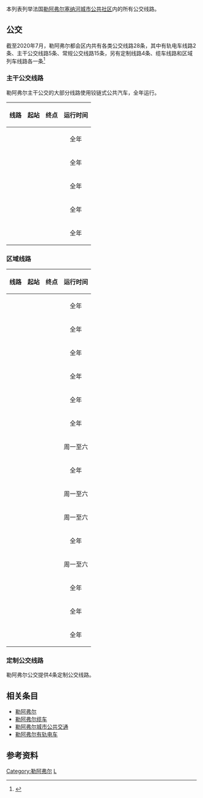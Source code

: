 {{NoteTA
|G1=Popes
}}
{{Main|勒阿弗尔城市公共交通}}
本列表列举法国[[勒阿弗尔塞纳河城市公共社区|勒阿弗尔塞纳河城市公共社区]]内的所有公交线路。

==公交==

截至2020年7月，勒阿弗尔都会区内共有各类公交线路28条，其中有轨电车线路2条、主干公交线路5条、常规公交线路15条，另有定制线路4条、缆车线路和区域列车线路各一条<ref>{{Cite web|url=https://www.transports-lia.fr/fr/plans-du-reseau/34|title=Télécharger les fiches horaires et plans|accessdate=2020-07-17|author=transports-lia.fr|language=fr|publisher=transports-lia.fr|archive-date=2020-05-04|archive-url=https://web.archive.org/web/20200504232215/https://www.transports-lia.fr/fr/plans-du-reseau/34|dead-url=no}}</ref>

===主干公交线路===

勒阿弗尔主干公交的大部分线路使用铰链式公共汽车，全年运行。

{| class="wikitable sortable" style="font-size:smaller"
|-
! 线路 !! 起站 !! 终点 !! 运行时间
|-
|align="center" |{{法国交通标志/勒阿弗尔|1}}  ||align="center"|{{Arret|STE-ADRESSE - La Hève|'''[[圣阿德雷斯|圣阿德雷斯]]'''-拉埃沃}} ||align="center"| {{Arret|MONTIVILLIERS - Gare|'''[[蒙蒂维利耶|蒙蒂维利耶]]'''-[[蒙蒂维利耶站|火车站]]}} ||align="center"| 全年
|-
|align="center" |{{法国交通标志/勒阿弗尔|c2}}  ||align="center"|{{Arret|LE HAVRE - Grand Quai|'''[[勒阿弗尔|勒阿弗尔]]'''-大台}} ||align="center"| {{Arret|HARFLEUR - Place d'Armes|'''[[阿夫勒尔|阿夫勒尔]]'''-军火广场}} ||align="center"| 全年
|-
|align="center" |{{法国交通标志/勒阿弗尔|3}}  ||align="center"|{{Arret|LE HAVRE - Hôpital Estuaire|'''[[勒阿弗尔|勒阿弗尔]]'''-河口医院}} ||align="center"| {{Arret|LE HAVRE - Graville|'''[[勒阿弗尔|勒阿弗尔]]'''-格拉维尔}} ||align="center"| 全年
|-
|align="center" |{{法国交通标志/勒阿弗尔|4}}  ||align="center"|{{Arret|LE HAVRE - Hôpital Estuaire|'''[[勒阿弗尔|勒阿弗尔]]'''-河口医院}} ||align="center"| {{Arret|LE HAVRE - Gares|'''[[勒阿弗尔|勒阿弗尔]]'''-[[勒阿弗尔站|火车站]]}} ||align="center"| 全年
|-
|align="center" |{{法国交通标志/勒阿弗尔|22}}  ||align="center"|{{Arret|GONFREVILLE-L’ORCHER - Parc de l'Estuaire|'''[[贡夫勒韦尔洛尔谢|贡夫勒韦尔洛尔谢]]'''-河口公园}} ||align="center"| {{Arret|LE HAVRE - Gares|'''[[勒阿弗尔|勒阿弗尔]]'''-[[勒阿弗尔站|火车站]]}} ||align="center"| 全年
|}

===区域线路===

{| class="wikitable sortable" style="font-size:smaller"
|-
! 线路 !! 起站 !! 终点 !! 运行时间
|-
|align="center" |{{法国交通标志/勒阿弗尔|5}}  ||align="center"|{{Arret|STE-ADRESSE - Ignauval|'''[[圣阿德雷斯|圣阿德雷斯]]'''-伊尼欧瓦勒}} ||align="center"| {{Arret|LE HAVRE - Graville|'''[[勒阿弗尔|勒阿弗尔]]'''-格拉维尔}} ||align="center"| 全年
|-
|align="center" |{{法国交通标志/勒阿弗尔|6}}  ||align="center"|{{Arret|LE HAVRE - O. Niemeyer|'''[[勒阿弗尔|勒阿弗尔]]'''-尼美耶尔}} ||align="center"| {{Arret|LE HAVRE - Place Jenner|'''[[勒阿弗尔|勒阿弗尔]]'''-热内尔广场}} ||align="center"| 全年
|-
|align="center" |{{法国交通标志/勒阿弗尔|7}}  ||align="center"|{{Arret|LE HAVRE - MuMa|'''[[勒阿弗尔|勒阿弗尔]]'''-马尔罗博物馆}} ||align="center"| {{Arret|LE HAVRE - Caucriauville|'''[[勒阿弗尔|勒阿弗尔]]'''-科克里尤维尔}} ||align="center"| 全年
|-
|align="center" |{{法国交通标志/勒阿弗尔|8}}  ||align="center"|{{Arret|LE HAVRE - Gares|'''[[勒阿弗尔|勒阿弗尔]]'''-[[勒阿弗尔站|火车站]]}} ||align="center"| {{Arret|LE HAVRE - Soquence|'''[[勒阿弗尔|勒阿弗尔]]'''-索康斯}} ||align="center"| 全年
|-
|align="center" |{{法国交通标志/勒阿弗尔|9}}  ||align="center"|{{Arret|LE HAVRE - Gares|'''[[勒阿弗尔|勒阿弗尔]]'''-[[勒阿弗尔站|火车站]]}}||align="center"| {{Arret|MONTIVILLIERS - Gare|'''[[蒙蒂维利耶|蒙蒂维利耶]]'''-[[蒙蒂维利耶站|火车站]]}}   ||align="center"| 全年
|-
|align="center" |{{法国交通标志/勒阿弗尔|10}}  ||align="center"|{{Arret|GONFREVILLE-L’ORCHER - Parc de l'Estuaire|'''[[贡夫勒韦尔洛尔谢|贡夫勒韦尔洛尔谢]]'''-河口公园}} ||align="center"| {{Arret|MONTIVILLIERS - Gare|'''[[蒙蒂维利耶|蒙蒂维利耶]]'''-[[蒙蒂维利耶站|火车站]]}}   ||align="center"| 全年
|-
|align="center" |{{法国交通标志/勒阿弗尔|11}}  ||align="center"|{{Arret|EPOUVILLE - G. Brassens|'''[[埃普维尔|埃普维尔]]'''-乔治·布拉桑斯}}||align="center"| {{Arret|MONTIVILLIERS - Gare|'''[[蒙蒂维利耶|蒙蒂维利耶]]'''-[[蒙蒂维利耶站|火车站]]}}   ||align="center"| 周一至六
|-
|align="center" |{{法国交通标志/勒阿弗尔|12}}  ||align="center"|{{Arret|GAINNEVILLE|'''[[盖讷维尔|盖讷维尔]]'''}}||align="center"| {{Arret|MONTIVILLIERS - Hôpital J. Monod|'''[[蒙蒂维利耶|蒙蒂维利耶]]'''-莫诺中心医院}}   ||align="center"| 全年
|-
|align="center" |{{法国交通标志/勒阿弗尔|13}}  ||align="center"|{{Arret|OCTEVILLE-SUR-MER - Littoral|'''[[滨海奥克特维尔|滨海奥克特维尔]]'''-海滩斯}}||align="center"| {{Arret|MONTIVILLIERS - Gare|'''[[蒙蒂维利耶|蒙蒂维利耶]]'''-[[蒙蒂维利耶站|火车站]]}}   ||align="center"| 周一至六
|-
|align="center" |{{法国交通标志/勒阿弗尔|14}}  ||align="center"|{{Arret|ST-MARTIN-DU-MANOIR - J. Paillette|'''[[圣马丁迪马努瓦|圣马丁迪马努瓦]]'''-帕耶特}}||align="center"| {{Arret|MONTIVILLIERS - Gare|'''[[蒙蒂维利耶|蒙蒂维利耶]]'''-[[蒙蒂维利耶站|火车站]]}}   ||align="center"| 周一至六
|-
|align="center" |{{法国交通标志/勒阿弗尔|15}}  ||align="center"|{{Arret|GONFREVILLE-L’ORCHER - Port 4599 Total Raffinage|'''[[贡夫勒韦尔洛尔谢|贡夫勒韦尔洛尔谢]]'''-道达尔炼油厂-4599号港}} ||align="center"| {{Arret|LE HAVRE - Gares|'''[[勒阿弗尔|勒阿弗尔]]'''-[[勒阿弗尔站|火车站]]}} ||align="center"| 全年
|-
|align="center" |{{法国交通标志/勒阿弗尔|16}}  ||align="center"|{{Arret|LE HAVRE - Dollemard|'''[[勒阿弗尔|勒阿弗尔]]'''-多勒马尔}} ||align="center"| {{Arret|LE HAVRE - Mont-Gaillard|'''[[勒阿弗尔|勒阿弗尔]]'''-蒙加亚尔}} ||align="center"| 周一至六
|-
|align="center" |{{法国交通标志/勒阿弗尔|17}}  ||align="center"|{{Arret|GONFREVILLE-L’ORCHER - Parc de l'Estuaire|'''[[贡夫勒韦尔洛尔谢|贡夫勒韦尔洛尔谢]]'''-河口公园}}||align="center"|{{Arret|LE HAVRE - Caucriauville|'''[[勒阿弗尔|勒阿弗尔]]'''-科克里尤维尔}}||align="center"| 全年
|-
|align="center" |{{法国交通标志/勒阿弗尔|18}}  ||align="center"|{{Arret|LE HAVRE - Les Neiges|'''[[勒阿弗尔|勒阿弗尔]]'''-雪域}} ||align="center"| {{Arret|LE HAVRE - Gares|'''[[勒阿弗尔|勒阿弗尔]]'''-[[勒阿弗尔站|火车站]]}} ||align="center"| 全年
|-
|align="center" |{{法国交通标志/勒阿弗尔|19}}  ||align="center"|{{Arret|SANDOUVILLE - Port 5190 Renault Usine|'''[[桑杜维尔|桑杜维尔]]'''-雷诺工厂-5190号港}} ||align="center"| {{Arret|LE HAVRE - Gares|'''[[勒阿弗尔|勒阿弗尔]]'''-[[勒阿弗尔站|火车站]]}} ||align="center"| 全年
|}

===定制公交线路===

勒阿弗尔公交提供4条定制公交线路。

==相关条目==
* [[勒阿弗尔|勒阿弗尔]]
* [[勒阿弗尔缆车|勒阿弗尔缆车]]
* [[勒阿弗尔城市公共交通|勒阿弗尔城市公共交通]]
* [[勒阿弗尔有轨电车|勒阿弗尔有轨电车]]

==参考资料==
{{reflist}}

[[Category:勒阿弗尔|Category:勒阿弗尔]]
[[Category:法国公交路线列表|L]]